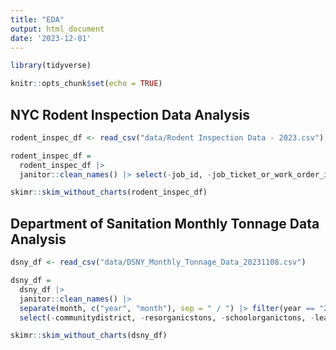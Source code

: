 ```yaml
---
title: "EDA"
output: html_document
date: '2023-12-01'
---
```


```r
library(tidyverse)

knitr::opts_chunk$set(echo = TRUE)
```

## NYC Rodent Inspection Data Analysis

```r
rodent_inspec_df <- read_csv("data/Rodent Inspection Data - 2023.csv")

rodent_inspec_df = 
  rodent_inspec_df |> 
  janitor::clean_names() |> select(-job_id, -job_ticket_or_work_order_id, -job_progress, -bbl, -house_number, -street_name, -block, -lot, -approved_date, -location, -community_board, -council_district, -census_tract, -bin, -nta)

skimr::skim_without_charts(rodent_inspec_df)
```

## Department of Sanitation Monthly Tonnage Data Analysis

```r
dsny_df <- read_csv("data/DSNY_Monthly_Tonnage_Data_20231108.csv")

dsny_df = 
  dsny_df |> 
  janitor::clean_names() |> 
  separate(month, c("year", "month"), sep = " / ") |> filter(year == "2023") |> 
  select(-communitydistrict, -resorganicstons, -schoolorganictons, -leavesorganictons, -xmastreetons)

skimr::skim_without_charts(dsny_df)
```


